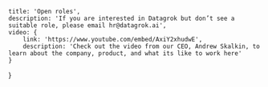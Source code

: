 <!-- markdownlint-disable first-line-h1 -->


    title: 'Open roles',
    description: 'If you are interested in Datagrok but don’t see a suitable role, please email hr@datagrok.ai',
    video: {
        link: 'https://www.youtube.com/embed/AxiY2xhudwE',
        description: 'Check out the video from our CEO, Andrew Skalkin, to learn about the company, product, and what its like to work here'
    }
}

<LayoutHeader meta={meta}/>

<div className="row py-5">
    <SoftwareDeveloperforDrugDiscovery/>
    <EngineeringManager/>
    <TechnicalAuthor/>
</div>
